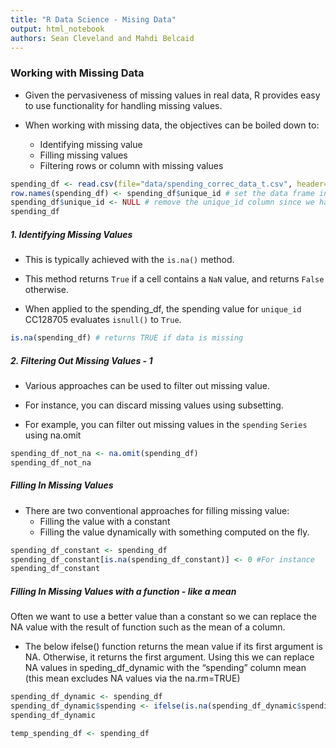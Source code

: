 ```yaml
---
title: "R Data Science - Mising Data"
output: html_notebook
authors: Sean Cleveland and Mahdi Belcaid
---
```

### Working with Missing Data

* Given the pervasiveness of missing values in real data, R provides easy to use functionality for handling missing values.

* When working with missing data, the objectives can be boiled down to:
  + Identifying missing value
  + Filling missing values
  + Filtering rows or column with missing values
  
```r
spending_df <- read.csv(file="data/spending_correc_data_t.csv", header=TRUE, sep=",")
row.names(spending_df) <- spending_df$unique_id # set the data frame index to the unique_id column
spending_df$unique_id <- NULL # remove the unique_id column since we have the values in the data frame index
spending_df
```
##### 1. Identifying Missing Values

- This is typically achieved with the  `is.na()` method.
- This method returns `True` if a cell contains a `NaN` value, and returns `False` otherwise.

- When applied to the spending_df, the spending value for `unique_id` CC128705 evaluates `isnull()` to `True`.

```r
is.na(spending_df) # returns TRUE if data is missing
```

##### 2. Filtering Out Missing Values - 1

- Various approaches can be used to filter out missing value.


- For instance, you can discard missing values using subsetting.


- For example, you can filter out missing values in the `spending` `Series` using na.omit

```r
spending_df_not_na <- na.omit(spending_df)
spending_df_not_na
```
##### Filling In Missing Values 

- There  are two conventional approaches for filling missing value:
  - Filling the value with a constant 
  - Filling the value dynamically with something computed on the fly.

```r
spending_df_constant <- spending_df
spending_df_constant[is.na(spending_df_constant)] <- 0 #For instance
spending_df_constant
```
##### Filling In Missing Values with a function - like a mean
Often we want to use a better value than a constant so we can replace the NA value with the result of function such as the mean of a column.

- The below ifelse() function returns the  mean value if its first argument is NA. Otherwise, it returns the first argument.  Using this we can replace NA values in speding_df_dynamic with the "spending" column mean (this mean excludes NA values via the na.rm=TRUE)
```r
spending_df_dynamic <- spending_df
spending_df_dynamic$spending <- ifelse(is.na(spending_df_dynamic$spending), mean(spending_df_dynamic$spending, na.rm=TRUE), spending_df_dynamic$spending)
spending_df_dynamic
```

```r
temp_spending_df <- spending_df

```


